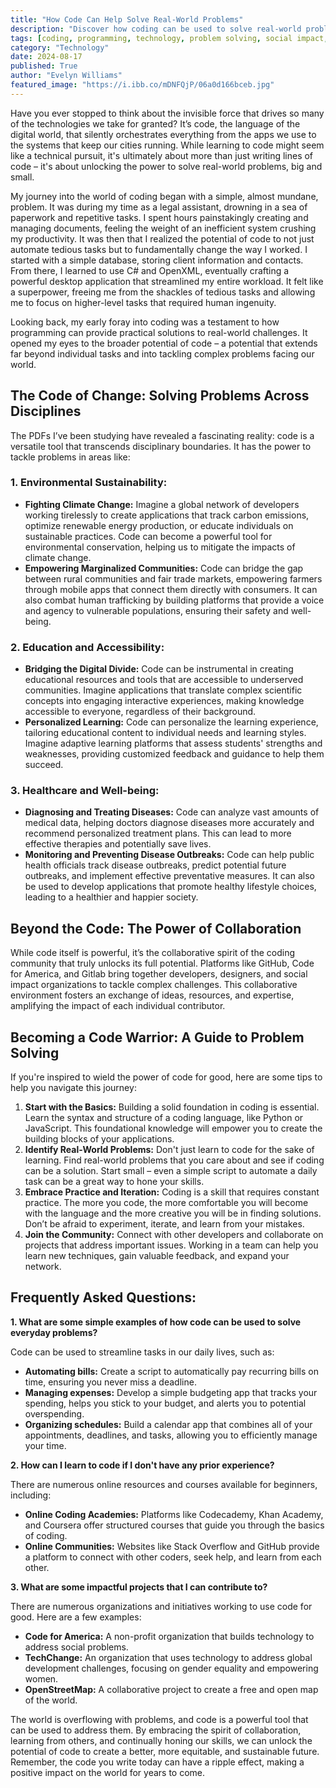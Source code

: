 ```yaml
---
title: "How Code Can Help Solve Real-World Problems"
description: "Discover how coding can be used to solve real-world problems in areas like environmental sustainability, education, and healthcare. Learn about the power of collaboration in the coding community and how you can get started on your own coding journey."
tags: [coding, programming, technology, problem solving, social impact, environmental sustainability, education, healthcare, collaboration, community]
category: "Technology"
date: 2024-08-17
published: True
author: "Evelyn Williams"
featured_image: "https://i.ibb.co/mDNFQjP/06a0d166bceb.jpg"
---
```



Have you ever stopped to think about the invisible force that drives so many of the technologies we take for granted? It’s code, the language of the digital world, that silently orchestrates everything from the apps we use to the systems that keep our cities running. While learning to code might seem like a technical pursuit, it's ultimately about more than just writing lines of code – it's about unlocking the power to solve real-world problems, big and small.

My journey into the world of coding began with a simple, almost mundane, problem. It was during my time as a legal assistant, drowning in a sea of paperwork and repetitive tasks. I spent hours painstakingly creating and managing documents, feeling the weight of an inefficient system crushing my productivity. It was then that I realized the potential of code to not just automate tedious tasks but to fundamentally change the way I worked. I started with a simple database, storing client information and contacts. From there, I learned to use C# and OpenXML, eventually crafting a powerful desktop application that streamlined my entire workload. It felt like a superpower, freeing me from the shackles of tedious tasks and allowing me to focus on higher-level tasks that required human ingenuity.

Looking back, my early foray into coding was a testament to how programming can provide practical solutions to real-world challenges. It opened my eyes to the broader potential of code – a potential that extends far beyond individual tasks and into tackling complex problems facing our world. 

## The Code of Change: Solving Problems Across Disciplines

The PDFs I’ve been studying have revealed a fascinating reality: code is a versatile tool that transcends disciplinary boundaries. It has the power to tackle problems in areas like:

### 1. Environmental Sustainability:

* **Fighting Climate Change:** Imagine a global network of developers working tirelessly to create applications that track carbon emissions, optimize renewable energy production, or educate individuals on sustainable practices. Code can become a powerful tool for environmental conservation, helping us to mitigate the impacts of climate change.
* **Empowering Marginalized Communities:** Code can bridge the gap between rural communities and fair trade markets, empowering farmers through mobile apps that connect them directly with consumers. It can also combat human trafficking by building platforms that provide a voice and agency to vulnerable populations, ensuring their safety and well-being.

### 2.  Education and Accessibility:

* **Bridging the Digital Divide:**  Code can be instrumental in creating educational resources and tools that are accessible to underserved communities. Imagine applications that translate complex scientific concepts into engaging interactive experiences, making knowledge accessible to everyone, regardless of their background. 
* **Personalized Learning:**  Code can personalize the learning experience, tailoring educational content to individual needs and learning styles. Imagine adaptive learning platforms that assess students' strengths and weaknesses, providing customized feedback and guidance to help them succeed.

### 3.  Healthcare and Well-being:

* **Diagnosing and Treating Diseases:** Code can analyze vast amounts of medical data, helping doctors diagnose diseases more accurately and recommend personalized treatment plans. This can lead to more effective therapies and potentially save lives. 
* **Monitoring and Preventing Disease Outbreaks:** Code can help public health officials track disease outbreaks, predict potential future outbreaks, and implement effective preventative measures.  It can also be used to develop applications that promote healthy lifestyle choices, leading to a healthier and happier society.

##  Beyond the Code: The Power of Collaboration

While code itself is powerful, it’s the collaborative spirit of the coding community that truly unlocks its full potential.  Platforms like GitHub, Code for America, and Gitlab bring together developers, designers, and social impact organizations to tackle complex challenges. This collaborative environment fosters an exchange of ideas, resources, and expertise, amplifying the impact of each individual contributor. 

##  Becoming a Code Warrior: A Guide to Problem Solving

If you're inspired to wield the power of code for good, here are some tips to help you navigate this journey:

1. **Start with the Basics:** Building a solid foundation in coding is essential. Learn the syntax and structure of a coding language, like Python or JavaScript. This foundational knowledge will empower you to create the building blocks of your applications.
2. **Identify Real-World Problems:** Don't just learn to code for the sake of learning. Find real-world problems that you care about and see if coding can be a solution. Start small – even a simple script to automate a daily task can be a great way to hone your skills.
3. **Embrace Practice and Iteration:** Coding is a skill that requires constant practice. The more you code, the more comfortable you will become with the language and the more creative you will be in finding solutions. Don’t be afraid to experiment, iterate, and learn from your mistakes.
4. **Join the Community:** Connect with other developers and collaborate on projects that address important issues. Working in a team can help you learn new techniques, gain valuable feedback, and expand your network.

##  Frequently Asked Questions:

**1.  What are some simple examples of how code can be used to solve everyday problems?**

Code can be used to streamline tasks in our daily lives, such as:
* **Automating bills:** Create a script to automatically pay recurring bills on time, ensuring you never miss a deadline.
* **Managing expenses:**  Develop a simple budgeting app that tracks your spending, helps you stick to your budget, and alerts you to potential overspending.
* **Organizing schedules:**  Build a calendar app that combines all of your appointments, deadlines, and tasks, allowing you to efficiently manage your time.

**2.  How can I learn to code if I don't have any prior experience?**

There are numerous online resources and courses available for beginners, including:
* **Online Coding Academies:** Platforms like Codecademy, Khan Academy, and Coursera offer structured courses that guide you through the basics of coding.
* **Online Communities:** Websites like Stack Overflow and GitHub provide a platform to connect with other coders, seek help, and learn from each other.

**3.  What are some impactful projects that I can contribute to?**

There are numerous organizations and initiatives working to use code for good. Here are a few examples:
* **Code for America:** A non-profit organization that builds technology to address social problems. 
* **TechChange:** An organization that uses technology to address global development challenges, focusing on gender equality and empowering women.
* **OpenStreetMap:** A collaborative project to create a free and open map of the world.

The world is overflowing with problems, and code is a powerful tool that can be used to address them. By embracing the spirit of collaboration, learning from others, and continually honing our skills, we can unlock the potential of code to create a better, more equitable, and sustainable future. Remember, the code you write today can have a ripple effect, making a positive impact on the world for years to come.  

